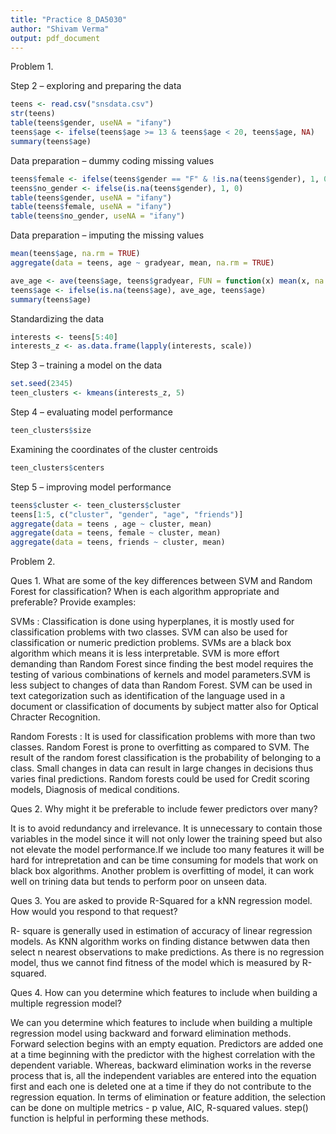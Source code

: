 ```yaml
---
title: "Practice 8_DA5030"
author: "Shivam Verma"
output: pdf_document
---
```


Problem 1.

Step 2 – exploring and preparing the data
```r
teens <- read.csv("snsdata.csv")
str(teens)
table(teens$gender, useNA = "ifany")
teens$age <- ifelse(teens$age >= 13 & teens$age < 20, teens$age, NA)
summary(teens$age)
```

Data preparation – dummy coding missing values
```r
teens$female <- ifelse(teens$gender == "F" & !is.na(teens$gender), 1, 0)
teens$no_gender <- ifelse(is.na(teens$gender), 1, 0)
table(teens$gender, useNA = "ifany")
table(teens$female, useNA = "ifany")
table(teens$no_gender, useNA = "ifany")
```

Data preparation – imputing the missing values
```r
mean(teens$age, na.rm = TRUE)
aggregate(data = teens, age ~ gradyear, mean, na.rm = TRUE)
```

```r
ave_age <- ave(teens$age, teens$gradyear, FUN = function(x) mean(x, na.rm = TRUE))
teens$age <- ifelse(is.na(teens$age), ave_age, teens$age)
summary(teens$age)

```

Standardizing the data
```r
interests <- teens[5:40]
interests_z <- as.data.frame(lapply(interests, scale))
```

Step 3 – training a model on the data
```r
set.seed(2345)
teen_clusters <- kmeans(interests_z, 5)
```

Step 4 – evaluating model performance
```r
teen_clusters$size
```
Examining the coordinates of the cluster centroids
```r
teen_clusters$centers
```

Step 5 – improving model performance
```r
teens$cluster <- teen_clusters$cluster
teens[1:5, c("cluster", "gender", "age", "friends")]
aggregate(data = teens , age ~ cluster, mean)
aggregate(data = teens, female ~ cluster, mean)
aggregate(data = teens, friends ~ cluster, mean)

```

Problem 2.

Ques 1.
What are some of the key differences between SVM and Random Forest for
classification? When is each algorithm appropriate and preferable? Provide examples:

SVMs : Classification is done using hyperplanes, it is mostly used for classification problems with two classes. SVM can also be used for classification or numeric prediction problems. SVMs are a black box algorithm which means it is less interpretable. SVM is more effort demanding than Random Forest since finding the best model requires the testing of various combinations of kernels and model parameters.SVM is less subject to changes of data than Random Forest. SVM can be used in text categorization such as identification of the language used in a document or classification of documents by subject matter also for Optical Chracter Recognition.

Random Forests : It is used for classification problems with more than two classes. Random Forest is prone to overfitting as compared to SVM. The result of the random forest classification is the probability of belonging to a class. Small changes in data can result in large changes in decisions thus varies final predictions. Random forests could be used for Credit scoring models, Diagnosis of medical conditions.

Ques 2.
Why might it be preferable to include fewer predictors over many?

It is to avoid redundancy and irrelevance. It is unnecessary to contain those variables in the model since it will not only lower the training speed but also not elevate the model performance.If we include too many features it will be hard for intrepretation and can be time consuming for models that work on black box algorithms. Another problem is overfitting of model, it can work well on trining data but tends to perform poor on unseen data.

Ques 3.
You are asked to provide R-Squared for a kNN regression model. How would you respond to that request?

R- square is generally used in estimation of accuracy of linear regression models. As KNN algorithm works on finding distance betwwen data then select n nearest observations to make predictions. As there is no regression model, thus we cannot find fitness of the model which is measured by R-squared.

Ques 4.
How can you determine which features to include when building a multiple regression model?

We can you determine which features to include when building a multiple regression model using backward and forward elimination methods. Forward selection begins with an empty equation. Predictors are added one at a time beginning with the predictor with the highest correlation with the dependent variable. Whereas, backward elimination works in the reverse process that is, all the independent variables are entered into the equation first and each one is deleted one at a time if they do not contribute to the regression equation. In terms of elimination or feature addition, the selection can be done on multiple metrics - p value, AIC, R-squared values. step() function is helpful in performing these methods.


